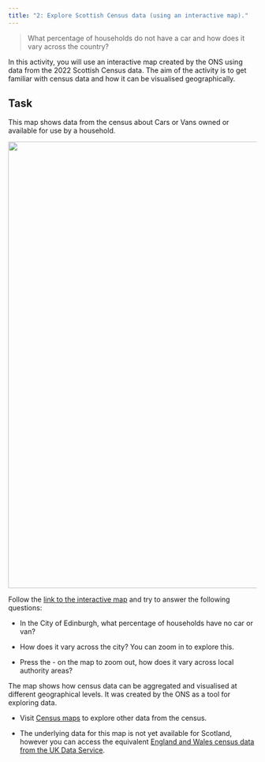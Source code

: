 ```yaml
---
title: "2: Explore Scottish Census data (using an interactive map)."
---
```


> What percentage of households do not have a car and how does it vary across the country?

In this activity, you will use an interactive map created by the ONS using data from the 2022 Scottish Census data. The aim of the activity is to get familiar with census data and how it can be visualised geographically.

## Task

This map shows data from the census about Cars or Vans owned or available for use by a household.

![](images/census%20map-01.jpg){fig-alt="Screenshot of Scottish Census maps website" width="904"}

Follow the [link to the interactive map](https://www.scotlandscensus.gov.uk/atlas/choropleth/households/car-or-van-availability/cars-vans-cat-h/number-of-cars-or-vans-in-household-no-cars-or-vans?lad=S12000036) and try to answer the following questions:

-   In the City of Edinburgh, what percentage of households have no car or van?

-   How does it vary across the city? You can zoom in to explore this.

-   Press the - on the map to zoom out, how does it vary across local authority areas?

The map shows how census data can be aggregated and visualised at different geographical levels. It was created by the ONS as a tool for exploring data.

-   Visit [Census maps](https://www.scotlandscensus.gov.uk/atlas/choropleth) to explore other data from the census.

-   The underlying data for this map is not yet available for Scotland, however you can access the equivalent [England and Wales census data from the UK Data Service](https://statistics.ukdataservice.ac.uk/dataset/england-and-wales-census-2021-ts045-car-or-van-availability).

